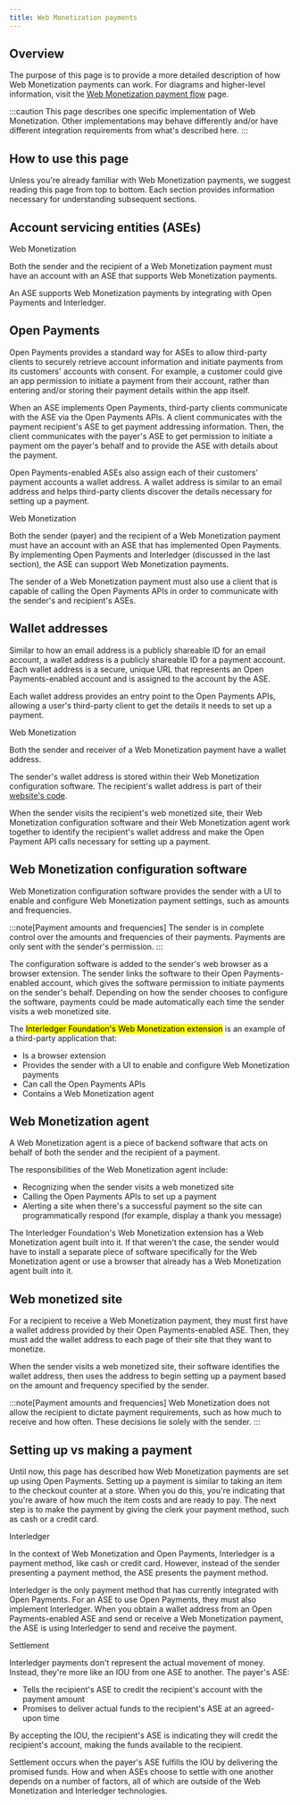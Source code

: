```yaml
---
title: Web Monetization payments
---
```



## Overview

The purpose of this page is to provide a more detailed description of how Web Monetization payments can work. For diagrams and higher-level information, visit the [Web Monetization payment flow](/docs/payments/wm-flow) page.

:::caution
This page describes one specific implementation of Web Monetization. Other implementations may behave differently and/or have different integration requirements from what's described here.
:::

## How to use this page

Unless you're already familiar with Web Monetization payments, we suggest reading this page from top to bottom. Each section provides information necessary for understanding subsequent sections.

## Account servicing entities (ASEs)

<ASE />

<StylishHeader>Web Monetization</StylishHeader>

Both the sender and the recipient of a Web Monetization payment must have an account with an ASE that supports Web Monetization payments. 

An ASE supports Web Monetization payments by integrating with Open Payments and Interledger.

## Open Payments 

<LinkOut href="https://openpayments.dev">Open Payments</LinkOut> provides a standard way for ASEs to allow third-party clients to securely retrieve account information and initiate payments from its customers' accounts with consent. For example, a customer could give an app permission to initiate a payment from their account, rather than entering and/or storing their payment details within the app itself.

When an ASE implements Open Payments, third-party clients communicate with the ASE via the Open Payments APIs. A client communicates with the payment recipient's ASE to get payment addressing information. Then, the client communicates with the payer's ASE to get permission to initiate a payment om the payer's behalf and to provide the ASE with details about the payment.

Open Payments-enabled ASEs also assign each of their customers' payment accounts a wallet address. A wallet address is similar to an email address and helps third-party clients discover the details necessary for setting up a payment. 

<StylishHeader>Web Monetization</StylishHeader>

Both the sender (payer) and the recipient of a Web Monetization payment must have an account with an ASE that has implemented Open Payments. By implementing Open Payments and Interledger (discussed in the last section), the ASE can support Web Monetization payments. 

The sender of a Web Monetization payment must also use a client that is capable of calling the Open Payments APIs in order to communicate with the sender's and recipient's ASEs.

## Wallet addresses

Similar to how an email address is a publicly shareable ID for an email account, a wallet address is a publicly shareable ID for a payment account. Each wallet address is a secure, unique URL that represents an Open Payments-enabled account and is assigned to the account by the ASE. 

Each wallet address provides an entry point to the Open Payments APIs, allowing a user's third-party client to get the details it needs to set up a payment.

<StylishHeader>Web Monetization</StylishHeader>

Both the sender and receiver of a Web Monetization payment have a wallet address. 

The sender's wallet address is stored within their Web Monetization configuration software. The recipient's wallet address is part of their [website's code](#web-monetized-site).

When the sender visits the recipient's web monetized site, their Web Monetization configuration software and their Web Monetization agent work together to identify the recipient's wallet address and make the Open Payment API calls necessary for setting up a payment. 

## Web Monetization configuration software 

Web Monetization configuration software provides the sender with a UI to enable and configure Web Monetization payment settings, such as amounts and frequencies.

:::note[Payment amounts and frequencies]
The sender is in complete control over the amounts and frequencies of their payments. Payments are only sent with the sender's permission.
:::

The configuration software is added to the sender's web browser as a browser extension. The sender links the software to their Open Payments-enabled account, which gives the software permission to initiate payments on the sender's behalf. Depending on how the sender chooses to configure the software, payments could be made automatically each time the sender visits a web monetized site. 

The <mark>Interledger Foundation's Web Monetization extension</mark> is an example of a third-party application that:
* Is a browser extension 
* Provides the sender with a UI to enable and configure Web Monetization payments 
* Can call the Open Payments APIs
* Contains a Web Monetization agent 

## Web Monetization agent

A Web Monetization agent is a piece of backend software that acts on behalf of both the sender and the recipient of a payment.

The responsibilities of the Web Monetization agent include:
* Recognizing when the sender visits a web monetized site
* Calling the Open Payments APIs to set up a payment
* Alerting a site when there's a successful payment so the site can programmatically respond (for example, display a thank you message)

The Interledger Foundation's Web Monetization extension has a Web Monetization agent built into it. If that weren't the case, the sender would have to install a separate piece of software specifically for the Web Monetization agent or use a browser that already has a Web Monetization agent built into it. 

## Web monetized site 

For a recipient to receive a Web Monetization payment, they must first have a wallet address provided by their Open Payments-enabled ASE. Then, they must add the wallet address to each page of their site that they want to monetize.

When the sender visits a web monetized site, their software identifies the wallet address, then uses the address to begin setting up a payment based on the amount and frequency specified by the sender. 

:::note[Payment amounts and frequencies]
Web Monetization does not allow the recipient to dictate payment requirements, such as how much to receive and how often. These decisions lie solely with the sender. 
:::

## Setting up vs making a payment

Until now, this page has described how Web Monetization payments are set up using Open Payments. Setting up a payment is similar to taking an item to the checkout counter at a store. When you do this, you're indicating that you're aware of how much the item costs and are ready to pay. The next step is to make the payment by giving the clerk your payment method, such as cash or a credit card. 

<StylishHeader>Interledger</StylishHeader>

In the context of Web Monetization and Open Payments, Interledger is a payment method, like cash or credit card. However, instead of the sender presenting a payment method, the ASE presents the payment method. 

Interledger is the only payment method that has currently integrated with Open Payments. For an ASE to use Open Payments, they must also implement Interledger. When you obtain a wallet address from an Open Payments-enabled ASE and send or receive a Web Monetization payment, the ASE is using Interledger to send and receive the payment. 

<StylishHeader>Settlement</StylishHeader>

Interledger payments don't represent the actual movement of money. Instead, they're more like an IOU from one ASE to another. The payer's ASE:
* Tells the recipient's ASE to credit the recipient's account with the payment amount
* Promises to deliver actual funds to the recipient's ASE at an agreed-upon time

By accepting the IOU, the recipient's ASE is indicating they will credit the recipient's account, making the funds available to the recipient. 

Settlement occurs when the payer's ASE fulfills the IOU by delivering the promised funds. How and when ASEs choose to settle with one another depends on a number of factors, all of which are outside of the Web Monetization and Interledger technologies. 